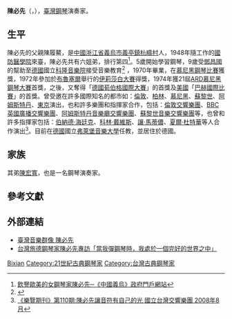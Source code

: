 {{Infobox musical artist
| name            = 陈必先
| real_name       = 
| native_name     =
| native_name_lang=
| Background      = non_vocal_instrumentalist
| image           = Chen-Pi-Hsien-Stadtgarten-Koeln-041211.jpg
| image_size      =
| caption         = 陈必先，2011年
| nationality     = 
| birth_date      = {{Birth date and age|1950|11|15}}
| birth_place     = [[台灣|台灣]]
| death_date      = 
| death_place     = 
| death_cause     = 
| resting_place   = 
| alma_mater      = [[科隆音樂院|科隆音樂院]]
| Instrument      = [[钢琴|钢琴]]
| Genre           = 
| Occupation      = [[钢琴家|钢琴家]]
| Years_active    = 
| Label           = 
| related_group   = 
| spouse          = 
| children        = 
| signature       = 
| URL             = 
}}
'''陳必先'''（{{lang-en|Chen Pi-hsien}}，{{bd|1950年|11月15日||}}），[[臺灣|臺灣]][[鋼琴|鋼琴]]演奏家。

==生平==
陳必先的父親陳履鰲，是[[中國|中國]][[浙江省|浙江省]][[義烏市|義烏市]][[義亭鎮|義亭鎮]][[杭疇村|杭疇村]]人，1948年隨工作的[[國防醫學院|國防醫學院]]來臺，陳必先共有六姐弟，排行第四<ref>[http://www.yw.gov.cn/glb/dfzj/wszl/200708/t20070831_76792.html 飲譽歐美的女鋼琴家陳必先─《中國義烏》政府門戶網站]{{dead link|date=2018年5月 |bot=InternetArchiveBot |fix-attempted=yes }}</ref>。5歲開始學習鋼琴，9歲受[[鄧昌國|鄧昌國]]的幫助至[[德國|德國]]國立[[科隆音樂院|科隆音樂院]]接受音樂教育<ref>{{cite web|url=https://tmi.openmuseum.tw/muse/digi_object/4b11d0e2b16fed3d1d9190fd3edf49a7|title=鄧昌國與陳必先|publisher=開放博物館|author=國立傳統藝術中心臺灣音樂館|date=|accessdate=2020-02-03|archive-date=2020-02-03|archive-url=https://web.archive.org/web/20200203135829/https://tmi.openmuseum.tw/muse/digi_object/4b11d0e2b16fed3d1d9190fd3edf49a7|dead-url=no}}</ref> ，1970年畢業，在[[慕尼黑鋼琴比賽|慕尼黑鋼琴比賽]]獲獎，1972年參加於[[布魯塞爾|布魯塞爾]]舉行的[[伊莉莎白大賽|伊莉莎白大賽]]得獎，1974年獲21屆[[ARD慕尼黑鋼琴大賽|ARD慕尼黑鋼琴大賽]]首獎，之後，又奪得「[[德國荀伯格國際大賽|德國荀伯格國際大賽]]」的首獎及[[美國|美國]]「[[巴赫國際比賽|巴赫國際比賽]]」的首獎。曾受邀在許多國際知名的都市如：[[倫敦|倫敦]]、[[柏林|柏林]]、[[慕尼黑|慕尼黑]]、[[蘇黎世|蘇黎世]]、[[阿姆斯特丹|阿姆斯特丹]]、[[東京|東京]]演出，也和許多樂團和指揮家合作，包括：[[倫敦交響樂團|倫敦交響樂團]]、[[BBC英國廣播交響樂團|BBC英國廣播交響樂團]]、[[阿姆斯特丹音樂廳交響樂團|阿姆斯特丹音樂廳交響樂團]]、[[蘇黎世音樂交響樂團|蘇黎世音樂交響樂團]]等，也曾和許多指揮家包括：[[伯納德·海廷克|伯納德·海廷克]]、[[科林·戴維斯|科林·戴維斯]]、[[讓·馬蒂儂|讓·馬蒂儂]]、[[夏爾·杜特華|夏爾·杜特華]]等人合作演出<ref>[http://www.ntso.gov.tw/magazine02.aspx?id=113&cid=1493 《樂覽期刊》第110期:陳必先讓音符有自己的光 國立台灣交響樂團 2008年8月]{{Dead link|date=2018年8月 |bot=InternetArchiveBot |fix-attempted=yes }}</ref>。目前在[[德國|德國]]國立[[弗萊堡音樂大學|弗萊堡音樂大學]]任教，並居住於德國。

==家族==
其弟[[陳宏寬|陳宏寬]]，也是一名鋼琴演奏家。

==參考文獻==
{{reflist}}

==外部連結==
*[http://musiciantw.ncfta.gov.tw/list.aspx?c=&p=M148 臺灣音樂群像 陳必先]
*[https://www.goethe.de/ins/tw/cn/kul/mag/21324099.html 台灣旅德鋼琴家陳必先專訪「當我彈鋼琴時，我處於一個完好的世界之中」 ]

{{Authority control}}
{{DEFAULTSORT:Chen, Pi-Hsien}}

[[Category:陳姓|Bixian]]
[[Category:21世紀古典鋼琴家|Category:21世紀古典鋼琴家]]
[[Category:台灣古典鋼琴家|Category:台灣古典鋼琴家]]
